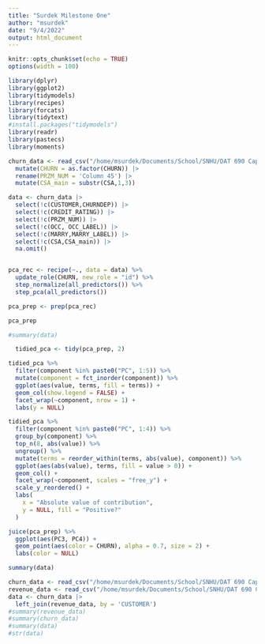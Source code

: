 ```yaml
---
title: "Surdek Milestone One"
author: "msurdek"
date: "9/4/2022"
output: html_document
---
```


```r
knitr::opts_chunk$set(echo = TRUE)
options(width = 100)
```

```r
library(dplyr)
library(ggplot2)
library(tidymodels)
library(recipes)
library(forcats)
library(tidytext)
#install.packages("tidymodels")
library(readr)
library(pastecs)
library(moments)
```

```r
churn_data <- read_csv("/home/msurdek/Documents/School/SNHU/DAT 690 Capstone in Data Analytics/Assignments/Project/Data/Churn Data.csv") |> 
  mutate(CHURN = as.factor(CHURN)) |> 
  rename(PRZM_NUM = 'Column 45') |> 
  mutate(CSA_main = substr(CSA,1,3))

data <- churn_data |>
  select(!c(CUSTOMER,CHURNDEP)) |> 
  select(!c(CREDIT_RATING)) |> 
  select(!c(PRZM_NUM)) |> 
  select(!c(OCC, OCC_LABEL)) |> 
  select(!c(MARRY,MARRY_LABEL)) |> 
  select(!c(CSA,CSA_main)) |> 
  na.omit()


pca_rec <- recipe(~., data = data) %>%
  update_role(CHURN, new_role = "id") %>%
  step_normalize(all_predictors()) %>%
  step_pca(all_predictors())

pca_prep <- prep(pca_rec)

pca_prep

#summary(data)
```
```r
  tidied_pca <- tidy(pca_prep, 2)

tidied_pca %>%
  filter(component %in% paste0("PC", 1:5)) %>%
  mutate(component = fct_inorder(component)) %>%
  ggplot(aes(value, terms, fill = terms)) +
  geom_col(show.legend = FALSE) +
  facet_wrap(~component, nrow = 1) +
  labs(y = NULL)
```

```r

tidied_pca %>%
  filter(component %in% paste0("PC", 1:4)) %>%
  group_by(component) %>%
  top_n(8, abs(value)) %>%
  ungroup() %>%
  mutate(terms = reorder_within(terms, abs(value), component)) %>%
  ggplot(aes(abs(value), terms, fill = value > 0)) +
  geom_col() +
  facet_wrap(~component, scales = "free_y") +
  scale_y_reordered() +
  labs(
    x = "Absolute value of contribution",
    y = NULL, fill = "Positive?"
  )

```

```r
juice(pca_prep) %>%
  ggplot(aes(PC3, PC4)) +
  geom_point(aes(color = CHURN), alpha = 0.7, size = 2) +
  labs(color = NULL)
```





```r
summary(data)
```

```r
churn_data <- read_csv("/home/msurdek/Documents/School/SNHU/DAT 690 Capstone in Data Analytics/Assignments/Project/Data/Churn Data.csv")
revenue_data <- read_csv("/home/msurdek/Documents/School/SNHU/DAT 690 Capstone in Data Analytics/Assignments/Project/Data/Revenue Data.csv")
data <- churn_data |> 
  left_join(revenue_data, by = 'CUSTOMER')
#summary(revenue_data)
#summary(churn_data)
#summary(data)
#str(data)
```

